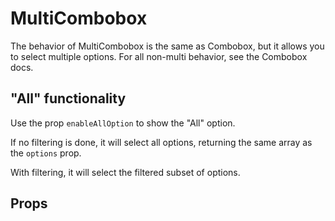 

<Meta title="MDX|MultiCombobox" component={MultiCombobox} />

# MultiCombobox

The behavior of MultiCombobox is the same as Combobox, but it allows you to select multiple options. For all non-multi behavior, see the Combobox docs.

## "All" functionality

Use the prop `enableAllOption` to show the "All" option.

If no filtering is done, it will select all options, returning the same array as the `options` prop.

With filtering, it will select the filtered subset of options.

## Props

<ArgTypes of={MultiCombobox} />
